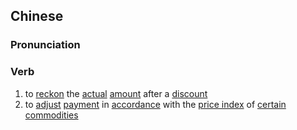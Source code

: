 {{also|折实}}
==Chinese==
{{zh-forms|s=折实}}

===Pronunciation===
{{zh-pron
|m=zhéshí
|c=zit3 sat6
|mn=qz,xm,zz:chiat-si̍t
|cat=v
}}

===Verb===
{{zh-verb}}

# to [[reckon]] the [[actual]] [[amount]] after a [[discount]]
# to [[adjust]] [[payment]] in [[accordance]] with the [[price index]] of [[certain]] [[commodity|commodities]]